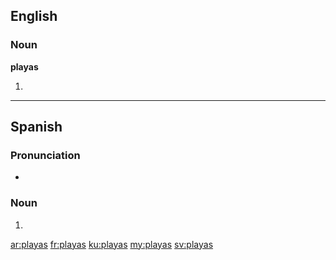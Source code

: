==English==

===Noun===
'''playas'''

# {{plural of|[[playa]]}}

----

==Spanish==

===Pronunciation===
* {{IPA|/ˈplajas/|lang=es|nocat=1}}

===Noun===
{{head|es|noun form|g=f|g2=p}}

# {{plural of|playa|lang=es|nocat=1}}

[[ar:playas]]
[[fr:playas]]
[[ku:playas]]
[[my:playas]]
[[sv:playas]]